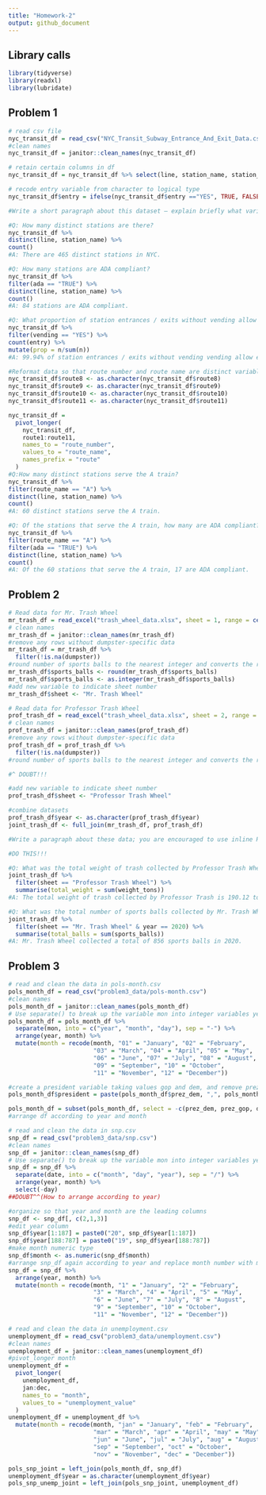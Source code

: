 ```yaml
---
title: "Homework-2"
output: github_document
---
```


## Library calls
```r
library(tidyverse)
library(readxl)
library(lubridate)
```


## Problem 1

```r
# read csv file
nyc_transit_df = read_csv("NYC_Transit_Subway_Entrance_And_Exit_Data.csv")
#clean names
nyc_transit_df = janitor::clean_names(nyc_transit_df)
```
```r
# retain certain columns in df
nyc_transit_df = nyc_transit_df %>% select(line, station_name, station_latitude, station_longitude, route1, route2, route3, route4, route5, route6, route7, route8, route9, route10, route11, entry, entrance_type, vending, ada) 
```

```r
# recode entry variable from character to logical type
nyc_transit_df$entry = ifelse(nyc_transit_df$entry =="YES", TRUE, FALSE)
```
```r
#Write a short paragraph about this dataset – explain briefly what variables the dataset contains, describe your data cleaning steps so far, and give the dimension (rows x columns) of the resulting dataset. Are these data tidy?
```

```r
#Q: How many distinct stations are there? 
nyc_transit_df %>% 
distinct(line, station_name) %>% 
count()
#A: There are 465 distinct stations in NYC. 
```

```r
#Q: How many stations are ADA compliant?
nyc_transit_df %>% 
filter(ada == "TRUE") %>% 
distinct(line, station_name) %>%
count()
#A: 84 stations are ADA compliant. 
```
```r
#Q: What proportion of station entrances / exits without vending allow entrance?
nyc_transit_df %>% 
filter(vending == "YES") %>%
count(entry) %>%
mutate(prop = n/sum(n))
#A: 99.94% of station entrances / exits without vending vending allow entrance.
```

```r
#Reformat data so that route number and route name are distinct variables.
nyc_transit_df$route8 <- as.character(nyc_transit_df$route8)
nyc_transit_df$route9 <- as.character(nyc_transit_df$route9)
nyc_transit_df$route10 <- as.character(nyc_transit_df$route10)
nyc_transit_df$route11 <- as.character(nyc_transit_df$route11)

nyc_transit_df = 
  pivot_longer(
    nyc_transit_df, 
    route1:route11,
    names_to = "route_number",
    values_to = "route_name",
    names_prefix = "route"
  )
#Q:How many distinct stations serve the A train? 
nyc_transit_df %>%
filter(route_name == "A") %>%
distinct(line, station_name) %>%
count()
#A: 60 distinct stations serve the A train. 
```
```r
#Q: Of the stations that serve the A train, how many are ADA compliant?
nyc_transit_df %>%
filter(route_name == "A") %>%
filter(ada == "TRUE") %>%
distinct(line, station_name) %>%
count()
#A: Of the 60 stations that serve the A train, 17 are ADA compliant. 
```

## Problem 2

```r
# Read data for Mr. Trash Wheel
mr_trash_df = read_excel("trash_wheel_data.xlsx", sheet = 1, range = cell_cols("A:N"))
# clean names
mr_trash_df = janitor::clean_names(mr_trash_df)
#remove any rows without dumpster-specific data
mr_trash_df = mr_trash_df %>%
  filter(!is.na(dumpster))
#round number of sports balls to the nearest integer and converts the result to an integer variable
mr_trash_df$sports_balls <- round(mr_trash_df$sports_balls)
mr_trash_df$sports_balls <- as.integer(mr_trash_df$sports_balls)
#add new variable to indicate sheet number
mr_trash_df$sheet <- "Mr. Trash Wheel"
```

```r
# Read data for Professor Trash Wheel
prof_trash_df = read_excel("trash_wheel_data.xlsx", sheet = 2, range = cell_cols("A:M"))
# clean names
prof_trash_df = janitor::clean_names(prof_trash_df)
#remove any rows without dumpster-specific data
prof_trash_df = prof_trash_df %>%
  filter(!is.na(dumpster))
#round number of sports balls to the nearest integer and converts the result to an integer variable

#^ DOUBT!!!

#add new variable to indicate sheet number
prof_trash_df$sheet <- "Professor Trash Wheel"

#combine datasets
prof_trash_df$year <- as.character(prof_trash_df$year)
joint_trash_df <- full_join(mr_trash_df, prof_trash_df)

```
```r
#Write a paragraph about these data; you are encouraged to use inline R. Be sure to note the number of observations in the resulting dataset, and give examples of key variables. 

#DO THIS!!!
```

```r
#Q: What was the total weight of trash collected by Professor Trash Wheel?
joint_trash_df %>% 
  filter(sheet == "Professor Trash Wheel") %>%
  summarise(total_weight = sum(weight_tons))
#A: The total weight of trash collected by Professor Trash is 190.12 tons. 
```
```r
#Q: What was the total number of sports balls collected by Mr. Trash Wheel in 2020?
joint_trash_df %>% 
  filter(sheet == "Mr. Trash Wheel" & year == 2020) %>%
  summarise(total_balls = sum(sports_balls))
#A: Mr. Trash Wheel collected a total of 856 sports balls in 2020. 
```

## Problem 3
```r
# read and clean the data in pols-month.csv
pols_month_df = read_csv("problem3_data/pols-month.csv")
#clean names
pols_month_df = janitor::clean_names(pols_month_df)
# Use separate() to break up the variable mon into integer variables year, month, and day AND replace month number with month name
pols_month_df = pols_month_df %>% 
  separate(mon, into = c("year", "month", "day"), sep = "-") %>%
  arrange(year, month) %>%
  mutate(month = recode(month, "01" = "January", "02" = "February", 
                        "03" = "March", "04" = "April", "05" = "May", 
                        "06" = "June", "07" = "July", "08" = "August",
                        "09" = "September", "10" = "October", 
                        "11" = "November", "12" = "December"))

#create a president variable taking values gop and dem, and remove prez_dem and prez_gop; and remove the day variable
pols_month_df$president = paste(pols_month_df$prez_dem, ",", pols_month_df$prez_gop)

pols_month_df = subset(pols_month_df, select = -c(prez_dem, prez_gop, day))
#arrange df according to year and month
```

```r
# read and clean the data in snp.csv
snp_df = read_csv("problem3_data/snp.csv")
#clean names
snp_df = janitor::clean_names(snp_df)
# Use separate() to break up the variable mon into integer variables year, month, and day
snp_df = snp_df %>% 
  separate(date, into = c("month", "day", "year"), sep = "/") %>%
  arrange(year, month) %>%
  select(-day) 
##DOUBT^^(How to arrange according to year)

#organize so that year and month are the leading columns
snp_df <- snp_df[, c(2,1,3)]
#edit year column
snp_df$year[1:187] = paste0("20", snp_df$year[1:187])
snp_df$year[188:787] = paste0("19", snp_df$year[188:787])
#make month numeric type
snp_df$month <- as.numeric(snp_df$month)
#arrange snp_df again according to year and replace month number with month name
snp_df = snp_df %>%
  arrange(year, month) %>%
  mutate(month = recode(month, "1" = "January", "2" = "February", 
                        "3" = "March", "4" = "April", "5" = "May", 
                        "6" = "June", "7" = "July", "8" = "August",
                        "9" = "September", "10" = "October", 
                        "11" = "November", "12" = "December"))
```

```r
# read and clean the data in unemployment.csv
unemployment_df = read_csv("problem3_data/unemployment.csv")
#clean names
unemployment_df = janitor::clean_names(unemployment_df)
#pivot_longer month
unemployment_df = 
  pivot_longer(
    unemployment_df, 
    jan:dec,
    names_to = "month",
    values_to = "unemployment_value"
  )
unemployment_df = unemployment_df %>%
  mutate(month = recode(month, "jan" = "January", "feb" = "February", 
                        "mar" = "March", "apr" = "April", "may" = "May", 
                        "jun" = "June", "jul" = "July", "aug" = "August",
                        "sep" = "September", "oct" = "October", 
                        "nov" = "November", "dec" = "December"))
```
```r
pols_snp_joint = left_join(pols_month_df, snp_df)
unemployment_df$year = as.character(unemployment_df$year)
pols_snp_unemp_joint = left_join(pols_snp_joint, unemployment_df)
```

